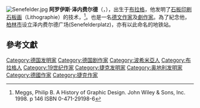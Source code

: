 [[File:Senefelder.jpg|thumb]]
'''阿罗伊斯·泽内费尔德'''（{{lang-de|Alois Senefelder}}，{{bd|1771年|11月6日|1834年|2月26日|catIdx=}}），出生于[[布拉格|布拉格]]，他发明了[[石板印刷|石板印刷]][[石板画|石板画]]（Lithographie）的技术，<ref>Meggs, Philip B. A History of Graphic Design. John Wiley & Sons, Inc. 1998. p 146 ISBN 0-471-29198-6</ref>。也是一名[[德文|德文]][[作家|作家]]及[[劇作家|劇作家]]。為了紀念他，[[柏林市|柏林市]]设立泽内费尔德广场(Senefelderplatz)，亦有以此命名的地铁站。

== 參考文獻 ==
<div class="references-small">
<references />
</div>

{{Authority control}}
{{germany-bio-stub}}
{{DEFAULTSORT:Senefelder}}
[[Category:德国发明家|Category:德国发明家]]
[[Category:德国剧作家|Category:德国剧作家]]
[[Category:波希米亞人|Category:波希米亞人]]
[[Category:布拉格人|Category:布拉格人]]
[[Category:19世纪作家|Category:19世纪作家]]
[[Category:捷克发明家|Category:捷克发明家]]
[[Category:奥地利发明家|Category:奥地利发明家]]
[[Category:德國作家|Category:德國作家]]
[[Category:捷克作家|Category:捷克作家]]